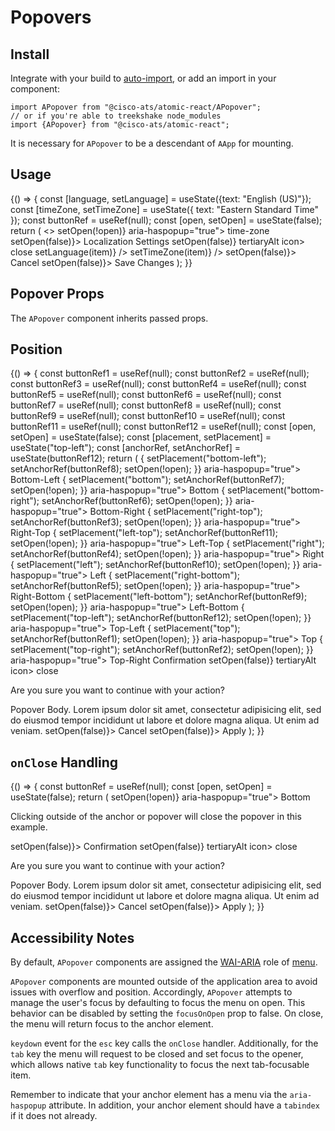 


<Meta title="Components/Popovers" component={APopover} />

# Popovers

## Install

Integrate with your build to [auto-import](?path=/docs/getting-started--page#integrating), or add an import in your component:

```
import APopover from "@cisco-ats/atomic-react/APopover";
// or if you're able to treekshake node_modules
import {APopover} from "@cisco-ats/atomic-react";
```

It is necessary for `APopover` to be a descendant of `AApp` for mounting.

## Usage

<Canvas>
  <Story name="usage-1">
    <YourComponent>
      {() => {
        const [language, setLanguage] = useState({text: "English (US)"});
        const [timeZone, setTimeZone] = useState({
          text: "Eastern Standard Time"
        });
        const buttonRef = useRef(null);
        const [open, setOpen] = useState(false);
        return (
          <>
            <AButton
              icon
              tertiaryAlt
              ref={buttonRef}
              onClick={() => setOpen(!open)}
              aria-haspopup="true">
              <AIcon>time-zone</AIcon>
            </AButton>
            <APopover
              anchorRef={buttonRef}
              open={open}
              placement="right-top"
              onClose={() => setOpen(false)}>
              <APanelHeader>
                <APanelTitle>Localization Settings</APanelTitle>
                <AButton onClick={() => setOpen(false)} tertiaryAlt icon>
                  <AIcon>close</AIcon>
                </AButton>
              </APanelHeader>
              <APanelBody>
                <AContainer>
                  <ARow>
                    <ACol>
                      <ASelect
                        label="Language"
                        items={[
                          {text: "English (US)", selected: true},
                          {text: "Japanese"}
                        ]}
                        itemText="text"
                        itemValue="text"
                        onSelected={(item) => setLanguage(item)}
                      />
                    </ACol>
                    <ACol>
                      <ASelect
                        label="Time Zone"
                        items={[
                          {text: "Eastern Standard Time", selected: true},
                          {text: "Japan Standard Time"}
                        ]}
                        itemText="text"
                        itemValue="text"
                        onSelected={(item) => setTimeZone(item)}
                      />
                    </ACol>
                  </ARow>
                </AContainer>
              </APanelBody>
              <APanelFooter>
                <AButton
                  tertiary
                  className="mr-4"
                  onClick={() => setOpen(false)}>
                  Cancel
                </AButton>
                <AButton primary onClick={() => setOpen(false)}>
                  Save Changes
                </AButton>
              </APanelFooter>
            </APopover>
          </>
        );
      }}
    </YourComponent>
  </Story>
</Canvas>

## Popover Props

The `APopover` component inherits passed props.

<ArgsTable of={APopover} />

## Position

<Canvas>
  <Story name="position-1">
    <YourComponent>
      {() => {
        const buttonRef1 = useRef(null);
        const buttonRef2 = useRef(null);
        const buttonRef3 = useRef(null);
        const buttonRef4 = useRef(null);
        const buttonRef5 = useRef(null);
        const buttonRef6 = useRef(null);
        const buttonRef7 = useRef(null);
        const buttonRef8 = useRef(null);
        const buttonRef9 = useRef(null);
        const buttonRef10 = useRef(null);
        const buttonRef11 = useRef(null);
        const buttonRef12 = useRef(null);
        const [open, setOpen] = useState(false);
        const [placement, setPlacement] = useState("top-left");
        const [anchorRef, setAnchorRef] = useState(buttonRef12);
        return (
          <AContainer className="pa-6">
            <ARow>
              <ACol cols="2" />
              <ACol className="text-right">
                <AButton
                  ref={buttonRef8}
                  onClick={() => {
                    setPlacement("bottom-left");
                    setAnchorRef(buttonRef8);
                    setOpen(!open);
                  }}
                  aria-haspopup="true">
                  Bottom-Left
                </AButton>
              </ACol>
              <ACol className="text-center">
                <AButton
                  ref={buttonRef7}
                  onClick={() => {
                    setPlacement("bottom");
                    setAnchorRef(buttonRef7);
                    setOpen(!open);
                  }}
                  aria-haspopup="true">
                  Bottom
                </AButton>
              </ACol>
              <ACol>
                <AButton
                  ref={buttonRef6}
                  onClick={() => {
                    setPlacement("bottom-right");
                    setAnchorRef(buttonRef6);
                    setOpen(!open);
                  }}
                  aria-haspopup="true">
                  Bottom-Right
                </AButton>
              </ACol>
              <ACol cols="2" />
            </ARow>
            <ARow>
              <ACol>
                <AButton
                  ref={buttonRef3}
                  onClick={() => {
                    setPlacement("right-top");
                    setAnchorRef(buttonRef3);
                    setOpen(!open);
                  }}
                  aria-haspopup="true">
                  Right-Top
                </AButton>
              </ACol>
              <ACol cols="6" />
              <ACol className="text-right">
                <AButton
                  ref={buttonRef11}
                  onClick={() => {
                    setPlacement("left-top");
                    setAnchorRef(buttonRef11);
                    setOpen(!open);
                  }}
                  aria-haspopup="true">
                  Left-Top
                </AButton>
              </ACol>
            </ARow>
            <ARow>
              <ACol>
                <AButton
                  ref={buttonRef4}
                  onClick={() => {
                    setPlacement("right");
                    setAnchorRef(buttonRef4);
                    setOpen(!open);
                  }}
                  aria-haspopup="true">
                  Right
                </AButton>
              </ACol>
              <ACol cols="6" />
              <ACol className="text-right">
                <AButton
                  ref={buttonRef10}
                  onClick={() => {
                    setPlacement("left");
                    setAnchorRef(buttonRef10);
                    setOpen(!open);
                  }}
                  aria-haspopup="true">
                  Left
                </AButton>
              </ACol>
            </ARow>
            <ARow>
              <ACol>
                <AButton
                  ref={buttonRef5}
                  onClick={() => {
                    setPlacement("right-bottom");
                    setAnchorRef(buttonRef5);
                    setOpen(!open);
                  }}
                  aria-haspopup="true">
                  Right-Bottom
                </AButton>
              </ACol>
              <ACol cols="6" />
              <ACol className="text-right">
                <AButton
                  ref={buttonRef9}
                  onClick={() => {
                    setPlacement("left-bottom");
                    setAnchorRef(buttonRef9);
                    setOpen(!open);
                  }}
                  aria-haspopup="true">
                  Left-Bottom
                </AButton>
              </ACol>
            </ARow>
            <ARow>
              <ACol cols="2" />
              <ACol className="text-right">
                <AButton
                  ref={buttonRef12}
                  onClick={() => {
                    setPlacement("top-left");
                    setAnchorRef(buttonRef12);
                    setOpen(!open);
                  }}
                  aria-haspopup="true">
                  Top-Left
                </AButton>
              </ACol>
              <ACol className="text-center">
                <AButton
                  ref={buttonRef1}
                  onClick={() => {
                    setPlacement("top");
                    setAnchorRef(buttonRef1);
                    setOpen(!open);
                  }}
                  aria-haspopup="true">
                  Top
                </AButton>
              </ACol>
              <ACol>
                <AButton
                  ref={buttonRef2}
                  onClick={() => {
                    setPlacement("top-right");
                    setAnchorRef(buttonRef2);
                    setOpen(!open);
                  }}
                  aria-haspopup="true">
                  Top-Right
                </AButton>
              </ACol>
              <ACol cols="2" />
            </ARow>
            <APopover anchorRef={anchorRef} open={open} placement={placement}>
              <APanelHeader>
                <APanelTitle>Confirmation</APanelTitle>
                <AButton onClick={() => setOpen(false)} tertiaryAlt icon>
                  <AIcon>close</AIcon>
                </AButton>
              </APanelHeader>
              <APanelBody>
                <p>Are you sure you want to continue with your action?</p>
                Popover Body. Lorem ipsum dolor sit amet, consectetur adipisicing
                elit, sed do eiusmod tempor incididunt ut labore et dolore magna
                aliqua. Ut enim ad veniam.
              </APanelBody>
              <APanelFooter>
                <AButton
                  tertiary
                  className="mr-4"
                  onClick={() => setOpen(false)}>
                  Cancel
                </AButton>
                <AButton primary onClick={() => setOpen(false)}>
                  Apply
                </AButton>
              </APanelFooter>
            </APopover>
          </AContainer>
        );
      }}
    </YourComponent>
  </Story>
</Canvas>

## `onClose` Handling

<Canvas>
  <Story name="onclose-1">
    <YourComponent>
      {() => {
        const buttonRef = useRef(null);
        const [open, setOpen] = useState(false);
        return (
          <AContainer fluid>
            <ARow>
              <ACol className="text-center">
                <AButton
                  ref={buttonRef}
                  onClick={() => setOpen(!open)}
                  aria-haspopup="true">
                  Bottom
                </AButton>
                <p className="onclose-1__instruction">
                  Clicking outside of the anchor or popover will close the
                  popover in this example.
                </p>
                <APopover
                  anchorRef={buttonRef}
                  open={open}
                  placement="bottom"
                  onClose={() => setOpen(false)}>
                  <APanelHeader>
                    <APanelTitle>Confirmation</APanelTitle>
                    <AButton onClick={() => setOpen(false)} tertiaryAlt icon>
                      <AIcon>close</AIcon>
                    </AButton>
                  </APanelHeader>
                  <APanelBody>
                    <p>Are you sure you want to continue with your action?</p>
                    Popover Body. Lorem ipsum dolor sit amet, consectetur adipisicing
                    elit, sed do eiusmod tempor incididunt ut labore et dolore magna
                    aliqua. Ut enim ad veniam.
                  </APanelBody>
                  <APanelFooter>
                    <AButton
                      tertiary
                      className="mr-4"
                      onClick={() => setOpen(false)}>
                      Cancel
                    </AButton>
                    <AButton primary onClick={() => setOpen(false)}>
                      Apply
                    </AButton>
                  </APanelFooter>
                </APopover>
              </ACol>
            </ARow>
          </AContainer>
        );
      }}
    </YourComponent>
  </Story>
</Canvas>

## Accessibility Notes

By default, `APopover` components are assigned the [WAI-ARIA](https://www.w3.org/WAI/standards-guidelines/aria/) role of [menu](https://www.w3.org/TR/wai-aria/#menu).

`APopover` components are mounted outside of the application area to avoid issues with overflow and position.
Accordingly, `APopover` attempts to manage the user's focus by defaulting to focus the menu on open.
This behavior can be disabled by setting the `focusOnOpen` prop to false.
On close, the menu will return focus to the anchor element.

`keydown` event for the `esc` key calls the `onClose` handler. Additionally, for the `tab`
key the menu will request to be closed and set focus to the opener, which allows native `tab`
key functionality to focus the next tab-focusable item.

Remember to indicate that your anchor element has a menu via the `aria-haspopup` attribute. In addition, your anchor element should have a `tabindex` if it does not already.
